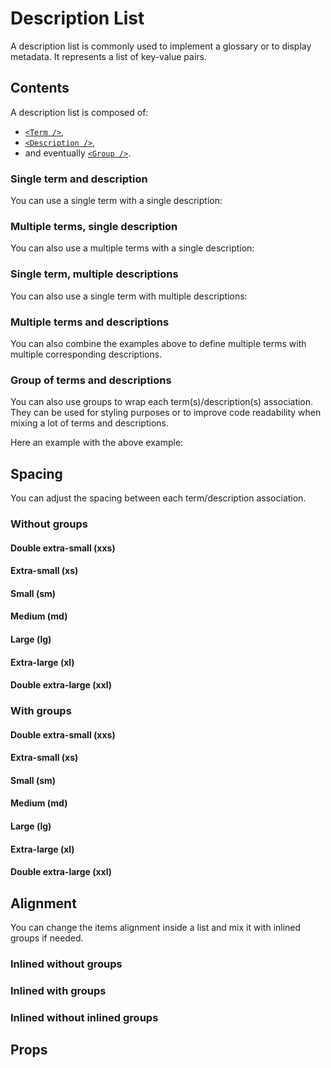 
<Meta of={DescriptionListStories} />

# Description List

A description list is commonly used to implement a glossary or to display metadata. It represents a list of key-value pairs.

<Primary />

## Contents

A description list is composed of:

- [`<Term />`](/docs/components-atoms-lists-description-list-term--docs),
- [`<Description />`](/docs/components-atoms-lists-description-list-description--docs),
- and eventually [`<Group />`](/docs/components-atoms-lists-description-list-group--docs).

### Single term and description

You can use a single term with a single description:

<Canvas of={DescriptionListStories.SingleTermSingleDescription} />

### Multiple terms, single description

You can also use a multiple terms with a single description:

<Canvas of={DescriptionListStories.MultipleTermsSingleDescription} />

### Single term, multiple descriptions

You can also use a single term with multiple descriptions:

<Canvas of={DescriptionListStories.SingleTermMultipleDescriptions} />

### Multiple terms and descriptions

You can also combine the examples above to define multiple terms with multiple corresponding descriptions.

<Canvas of={DescriptionListStories.MultipleTermsMultipleDescriptions} />

### Group of terms and descriptions

You can also use groups to wrap each term(s)/description(s) association. They can be used for styling purposes or to improve code readability when mixing a lot of terms and descriptions.

Here an example with the above example:

<Canvas of={DescriptionListStories.GroupOfMultipleTermsMultipleDescriptions} />

## Spacing

You can adjust the spacing between each term/description association.

### Without groups

#### Double extra-small (xxs)

<Canvas of={DescriptionListStories.SpacingXXSWithoutGroup} />

#### Extra-small (xs)

<Canvas of={DescriptionListStories.SpacingXSWithoutGroup} />

#### Small (sm)

<Canvas of={DescriptionListStories.SpacingSMWithoutGroup} />

#### Medium (md)

<Canvas of={DescriptionListStories.SpacingMDWithoutGroup} />

#### Large (lg)

<Canvas of={DescriptionListStories.SpacingLGWithoutGroup} />

#### Extra-large (xl)

<Canvas of={DescriptionListStories.SpacingXLWithoutGroup} />

#### Double extra-large (xxl)

<Canvas of={DescriptionListStories.SpacingXXLWithoutGroup} />

### With groups

#### Double extra-small (xxs)

<Canvas of={DescriptionListStories.SpacingXXSWithGroup} />

#### Extra-small (xs)

<Canvas of={DescriptionListStories.SpacingXSWithGroup} />

#### Small (sm)

<Canvas of={DescriptionListStories.SpacingSMWithGroup} />

#### Medium (md)

<Canvas of={DescriptionListStories.SpacingMDWithGroup} />

#### Large (lg)

<Canvas of={DescriptionListStories.SpacingLGWithGroup} />

#### Extra-large (xl)

<Canvas of={DescriptionListStories.SpacingXLWithGroup} />

#### Double extra-large (xxl)

<Canvas of={DescriptionListStories.SpacingXXLWithGroup} />

## Alignment

You can change the items alignment inside a list and mix it with inlined groups if needed.

### Inlined without groups

<Canvas of={DescriptionListStories.InlinedWithoutGroups} />

### Inlined with groups

<Canvas of={DescriptionListStories.InlinedWithGroups} />

### Inlined without inlined groups

<Canvas of={DescriptionListStories.InlinedWithInlinedGroups} />

## Props

<ArgTypes of={DescriptionListStories} />
